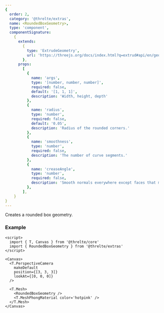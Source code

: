 ```yaml
---
{
  order: 2,
  category: '@threlte/extras',
  name: <RoundedBoxGeometry>,
  type: 'component',
  componentSignature:
    {
      extends:
        {
          type: 'ExtrudeGeometry',
          url: 'https://threejs.org/docs/index.html?q=extrud#api/en/geometries/ExtrudeGeometry'
        },
      props:
        [
          {
            name: 'args',
            type: '[number, number, number]',
            required: false,
            default: '[1, 1, 1]',
            description: 'Width, height, depth'
          },
          {
            name: 'radius',
            type: 'number',
            required: false,
            default: '0.05',
            description: 'Radius of the rounded corners.'
          },
          {
            name: 'smoothness',
            type: 'number',
            required: false,
            description: 'The number of curve segments.'
          },
          {
            name: 'creaseAngle',
            type: 'number',
            required: false,
            description: 'Smooth normals everywhere except faces that meet at an angle greater than the crease angle.'
          },
        ],
    }
}
---
```


Creates a rounded box geometry.

### Example

```svelte
<script>
  import { T, Canvas } from '@threlte/core'
  import { RoundedBoxGeometry } from '@threlte/extras'
</script>

<Canvas>
  <T.PerspectiveCamera
    makeDefault
    position={[3, 3, 3]}
    lookAt={[0, 0, 0]}
  />

  <T.Mesh>
    <RoundedBoxGeometry />
    <T.MeshPhongMaterial color='hotpink' />
  </T.Mesh>
</Canvas>
```
